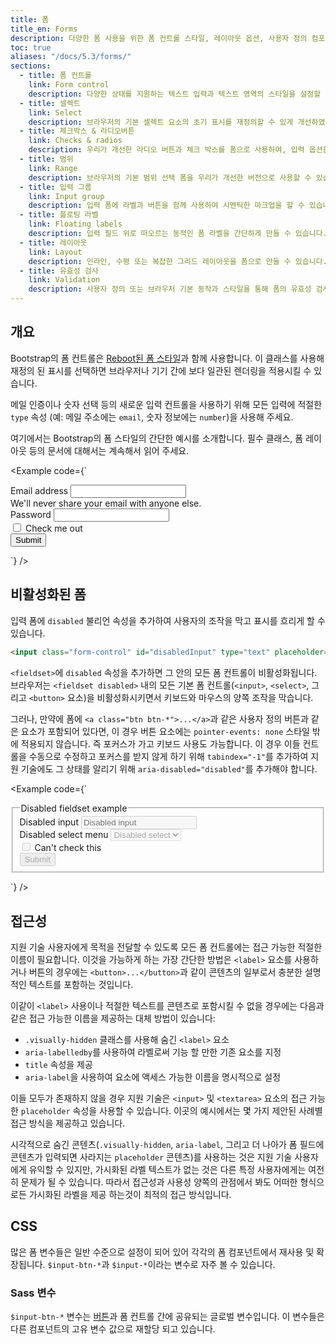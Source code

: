 ```yaml
---
title: 폼
title_en: Forms
description: 다양한 폼 사용을 위한 폼 컨트롤 스타일, 레이아웃 옵션, 사용자 정의 컴포넌트의 예시와 사용 가이드입니다.
toc: true
aliases: "/docs/5.3/forms/"
sections:
  - title: 폼 컨트롤
    link: Form control
    description: 다양한 상태를 지원하는 텍스트 입력과 텍스트 영역의 스타일을 설정할 수 있습니다.
  - title: 셀렉트
    link: Select
    description: 브라우저의 기본 셀렉트 요소의 초기 표시를 재정의할 수 있게 개선하였습니다.
  - title: 체크박스 & 라디오버튼
    link: Checks & radios
    description: 우리가 개선한 라디오 버튼과 체크 박스를 폼으로 사용하여, 입력 옵션을 선택할 수 있습니다.
  - title: 범위
    link: Range
    description: 브라우저의 기본 범위 선택 폼을 우리가 개선한 버전으로 사용할 수 있습니다.
  - title: 입력 그룹
    link: Input group
    description: 입력 폼에 라벨과 버튼을 함께 사용하여 시멘틱한 마크업을 할 수 있습니다.
  - title: 플로팅 라벨
    link: Floating labels
    description: 입력 필드 위로 떠오르는 동적인 폼 라벨을 간단하게 만들 수 있습니다.
  - title: 레이아웃
    link: Layout
    description: 인라인, 수평 또는 복잡한 그리드 레이아웃을 폼으로 만들 수 있습니다.
  - title: 유효성 검사
    link: Validation
    description: 사용자 정의 또는 브라우저 기본 동작과 스타일을 통해 폼의 유효성 검사를 할 수 있습니다.
---
```


## 개요

Bootstrap의 폼 컨트롤은 [Reboot된 폼 스타일]([[docsref:/content/reboot#폼]])과 함께 사용합니다. 이 클래스를 사용해 재정의 된 표시를 선택하면 브라우저나 기기 간에 보다 일관된 렌더링을 적용시킬 수 있습니다.

메일 인증이나 숫자 선택 등의 새로운 입력 컨트롤을 사용하기 위해 모든 입력에 적절한 `type` 속성 (예: 메일 주소에는 `email`, 숫자 정보에는 `number`)을 사용해 주세요.

여기에서는 Bootstrap의 폼 스타일의 간단한 예시를 소개합니다. 필수 클래스, 폼 레이아웃 등의 문서에 대해서는 계속해서 읽어 주세요.

<Example code={`<form>
  <div class="mb-3">
    <label for="exampleInputEmail1" class="form-label">Email address</label>
    <input type="email" class="form-control" id="exampleInputEmail1" aria-describedby="emailHelp">
    <div id="emailHelp" class="form-text">We'll never share your email with anyone else.</div>
  </div>
  <div class="mb-3">
    <label for="exampleInputPassword1" class="form-label">Password</label>
    <input type="password" class="form-control" id="exampleInputPassword1">
  </div>
  <div class="mb-3 form-check">
    <input type="checkbox" class="form-check-input" id="exampleCheck1">
    <label class="form-check-label" for="exampleCheck1">Check me out</label>
  </div>
  <button type="submit" class="btn btn-primary">Submit</button>
</form>`} />

## 비활성화된 폼

입력 폼에 `disabled` 불리언 속성을 추가하여 사용자의 조작을 막고 표시를 흐리게 할 수 있습니다.

```html
<input class="form-control" id="disabledInput" type="text" placeholder="Disabled input here..." disabled>
```

`<fieldset>`에 `disabled` 속성을 추가하면 그 안의 모든 폼 컨트롤이 비활성화됩니다. 브라우저는 `<fieldset disabled>` 내의 모든 기본 폼 컨트롤(`<input>`, `<select>`, 그리고 `<button>` 요소)을 비활성화시키면서 키보드와 마우스의 양쪽 조작을 막습니다.

그러나, 만약에 폼에 `<a class="btn btn-*">...</a>`과 같은 사용자 정의 버튼과 같은 요소가 포함되어 있다면, 이 경우 버튼 요소에는 `pointer-events: none` 스타일 밖에 적용되지 않습니다. 즉 포커스가 가고 키보드 사용도 가능합니다. 이 경우 이들 컨트롤을 수동으로 수정하고 포커스를 받지 않게 하기 위해 `tabindex="-1"`를 추가하여 지원 기술에도 그 상태를 알리기 위해 `aria-disabled="disabled"`를 추가해야 합니다.

<Example code={`<form>
  <fieldset disabled>
    <legend>Disabled fieldset example</legend>
    <div class="mb-3">
      <label for="disabledTextInput" class="form-label">Disabled input</label>
      <input type="text" id="disabledTextInput" class="form-control" placeholder="Disabled input">
    </div>
    <div class="mb-3">
      <label for="disabledSelect" class="form-label">Disabled select menu</label>
      <select id="disabledSelect" class="form-select">
        <option>Disabled select</option>
      </select>
    </div>
    <div class="mb-3">
      <div class="form-check">
        <input class="form-check-input" type="checkbox" id="disabledFieldsetCheck" disabled>
        <label class="form-check-label" for="disabledFieldsetCheck">
          Can't check this
        </label>
      </div>
    </div>
    <button type="submit" class="btn btn-primary">Submit</button>
  </fieldset>
</form>`} />

## 접근성

지원 기술 사용자에게 목적을 전달할 수 있도록 모든 폼 컨트롤에는 접근 가능한 적절한 이름이 필요합니다. 이것을 가능하게 하는 가장 간단한 방법은 `<label>` 요소를 사용하거나 버튼의 경우에는 `<button>...</button>`과 같이 콘텐츠의 일부로서 충분한 설명적인 텍스트를 포함하는 것입니다.

이같이 `<label>` 사용이나 적절한 텍스트를 콘텐츠로 포함시킬 수 없을 경우에는 다음과 같은 접근 가능한 이름을 제공하는 대체 방법이 있습니다:

- `.visually-hidden` 클래스를 사용해 숨긴 `<label>` 요소
- `aria-labelledby`를 사용하여 라벨로써 기능 할 만한 기존 요소를 지정
- `title` 속성을 제공
- `aria-label`을 사용하여 요소에 액세스 가능한 이름을 명시적으로 설정

이들 모두가 존재하지 않을 경우 지원 기술은 `<input>` 및 `<textarea>` 요소의 접근 가능한 `placeholder` 속성을 사용할 수 있습니다. 이곳의 예시에서는 몇 가지 제안된 사례별 접근 방식을 제공하고 있습니다.

시각적으로 숨긴 콘텐츠(`.visually-hidden`, `aria-label`, 그리고 더 나아가 폼 필드에 콘텐츠가 입력되면 사라지는 `placeholder` 콘텐츠)를 사용하는 것은 지원 기술 사용자에게 유익할 수 있지만, 가시화된 라벨 텍스트가 없는 것은 다른 특정 사용자에게는 여전히 문제가 될 수 있습니다. 따라서 접근성과 사용성 양쪽의 관점에서 봐도 어떠한 형식으로든 가시화된 라벨을 제공 하는것이 최적의 접근 방식입니다.

## CSS

많은 폼 변수들은 일반 수준으로 설정이 되어 있어 각각의 폼 컴포넌트에서 재사용 및 확장됩니다. `$input-btn-*`과 `$input-*`이라는 변수로 자주 볼 수 있습니다.

### Sass 변수

`$input-btn-*` 변수는 [버튼]([[docsref:/components/buttons]])과 폼 컨트롤 간에 공유되는 글로벌 변수입니다. 이 변수들은 다른 컴포넌트의 고유 변수 값으로 재할당 되고 있습니다.

<ScssDocs name="input-btn-variables" file="scss/_variables.scss" />

